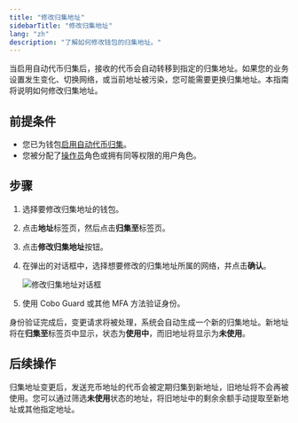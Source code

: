 ```yaml
---
title: "修改归集地址"
sidebarTitle: "修改归集地址"
lang: "zh"
description: "了解如何修改钱包的归集地址。"
---
```


当启用自动代币归集后，接收的代币会自动转移到指定的归集地址。如果您的业务设置发生变化、切换网络，或当前地址被污染，您可能需要更换归集地址。本指南将说明如何修改归集地址。

## 前提条件

- 您已为钱包[启用自动代币归集](/cn/portal/enable-auto-sweep)。
- 您被分配了[操作员](/cn/portal/organization/roles-and-permissions)角色或拥有同等权限的用户角色。

## 步骤

1. 选择要修改归集地址的钱包。
2. 点击**地址**标签页，然后点击**归集至**标签页。
3. 点击**修改归集地址**按钮。
4. 在弹出的对话框中，选择想要修改的归集地址所属的网络，并点击**确认**。

    <img src="/cn/images/mpc-wallet/ocw/change-sweep.png" className="screenshot_full_screen" alt="修改归集地址对话框" />

5. 使用 Cobo Guard 或其他 MFA 方法验证身份。

身份验证完成后，变更请求将被处理，系统会自动生成一个新的归集地址。新地址将在**归集至**标签页中显示，状态为**使用中**，而旧地址将显示为**未使用**。

## 后续操作

归集地址变更后，发送充币地址的代币会被定期归集到新地址，旧地址将不会再被使用。您可以通过筛选**未使用**状态的地址，将旧地址中的剩余余额手动提取至新地址或其他指定地址。